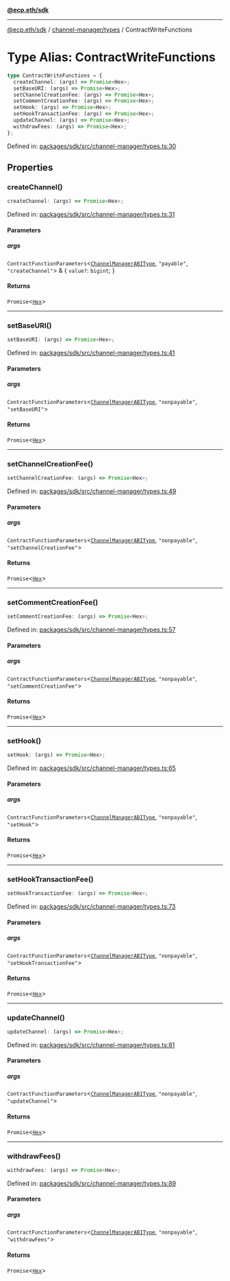 [**@ecp.eth/sdk**](../../../index.mdx)

***

[@ecp.eth/sdk](/sdk-reference/index.mdx) / [channel-manager/types](/sdk-reference/channel-manager/types/index.mdx) / ContractWriteFunctions

# Type Alias: ContractWriteFunctions

```ts
type ContractWriteFunctions = {
  createChannel: (args) => Promise<Hex>;
  setBaseURI: (args) => Promise<Hex>;
  setChannelCreationFee: (args) => Promise<Hex>;
  setCommentCreationFee: (args) => Promise<Hex>;
  setHook: (args) => Promise<Hex>;
  setHookTransactionFee: (args) => Promise<Hex>;
  updateChannel: (args) => Promise<Hex>;
  withdrawFees: (args) => Promise<Hex>;
};
```

Defined in: [packages/sdk/src/channel-manager/types.ts:30](https://github.com/ecp-eth/comments-monorepo/blob/main/packages/sdk/src/channel-manager/types.ts#L30)

## Properties

### createChannel()

```ts
createChannel: (args) => Promise<Hex>;
```

Defined in: [packages/sdk/src/channel-manager/types.ts:31](https://github.com/ecp-eth/comments-monorepo/blob/main/packages/sdk/src/channel-manager/types.ts#L31)

#### Parameters

##### args

`ContractFunctionParameters`\<[`ChannelManagerABIType`](/sdk-reference/channel-manager/types/type-aliases/ChannelManagerABIType.mdx), `"payable"`, `"createChannel"`\> & \{
  `value?`: `bigint`;
\}

#### Returns

`Promise`\<[`Hex`](/sdk-reference/core/type-aliases/Hex.mdx)\>

***

### setBaseURI()

```ts
setBaseURI: (args) => Promise<Hex>;
```

Defined in: [packages/sdk/src/channel-manager/types.ts:41](https://github.com/ecp-eth/comments-monorepo/blob/main/packages/sdk/src/channel-manager/types.ts#L41)

#### Parameters

##### args

`ContractFunctionParameters`\<[`ChannelManagerABIType`](/sdk-reference/channel-manager/types/type-aliases/ChannelManagerABIType.mdx), `"nonpayable"`, `"setBaseURI"`\>

#### Returns

`Promise`\<[`Hex`](/sdk-reference/core/type-aliases/Hex.mdx)\>

***

### setChannelCreationFee()

```ts
setChannelCreationFee: (args) => Promise<Hex>;
```

Defined in: [packages/sdk/src/channel-manager/types.ts:49](https://github.com/ecp-eth/comments-monorepo/blob/main/packages/sdk/src/channel-manager/types.ts#L49)

#### Parameters

##### args

`ContractFunctionParameters`\<[`ChannelManagerABIType`](/sdk-reference/channel-manager/types/type-aliases/ChannelManagerABIType.mdx), `"nonpayable"`, `"setChannelCreationFee"`\>

#### Returns

`Promise`\<[`Hex`](/sdk-reference/core/type-aliases/Hex.mdx)\>

***

### setCommentCreationFee()

```ts
setCommentCreationFee: (args) => Promise<Hex>;
```

Defined in: [packages/sdk/src/channel-manager/types.ts:57](https://github.com/ecp-eth/comments-monorepo/blob/main/packages/sdk/src/channel-manager/types.ts#L57)

#### Parameters

##### args

`ContractFunctionParameters`\<[`ChannelManagerABIType`](/sdk-reference/channel-manager/types/type-aliases/ChannelManagerABIType.mdx), `"nonpayable"`, `"setCommentCreationFee"`\>

#### Returns

`Promise`\<[`Hex`](/sdk-reference/core/type-aliases/Hex.mdx)\>

***

### setHook()

```ts
setHook: (args) => Promise<Hex>;
```

Defined in: [packages/sdk/src/channel-manager/types.ts:65](https://github.com/ecp-eth/comments-monorepo/blob/main/packages/sdk/src/channel-manager/types.ts#L65)

#### Parameters

##### args

`ContractFunctionParameters`\<[`ChannelManagerABIType`](/sdk-reference/channel-manager/types/type-aliases/ChannelManagerABIType.mdx), `"nonpayable"`, `"setHook"`\>

#### Returns

`Promise`\<[`Hex`](/sdk-reference/core/type-aliases/Hex.mdx)\>

***

### setHookTransactionFee()

```ts
setHookTransactionFee: (args) => Promise<Hex>;
```

Defined in: [packages/sdk/src/channel-manager/types.ts:73](https://github.com/ecp-eth/comments-monorepo/blob/main/packages/sdk/src/channel-manager/types.ts#L73)

#### Parameters

##### args

`ContractFunctionParameters`\<[`ChannelManagerABIType`](/sdk-reference/channel-manager/types/type-aliases/ChannelManagerABIType.mdx), `"nonpayable"`, `"setHookTransactionFee"`\>

#### Returns

`Promise`\<[`Hex`](/sdk-reference/core/type-aliases/Hex.mdx)\>

***

### updateChannel()

```ts
updateChannel: (args) => Promise<Hex>;
```

Defined in: [packages/sdk/src/channel-manager/types.ts:81](https://github.com/ecp-eth/comments-monorepo/blob/main/packages/sdk/src/channel-manager/types.ts#L81)

#### Parameters

##### args

`ContractFunctionParameters`\<[`ChannelManagerABIType`](/sdk-reference/channel-manager/types/type-aliases/ChannelManagerABIType.mdx), `"nonpayable"`, `"updateChannel"`\>

#### Returns

`Promise`\<[`Hex`](/sdk-reference/core/type-aliases/Hex.mdx)\>

***

### withdrawFees()

```ts
withdrawFees: (args) => Promise<Hex>;
```

Defined in: [packages/sdk/src/channel-manager/types.ts:89](https://github.com/ecp-eth/comments-monorepo/blob/main/packages/sdk/src/channel-manager/types.ts#L89)

#### Parameters

##### args

`ContractFunctionParameters`\<[`ChannelManagerABIType`](/sdk-reference/channel-manager/types/type-aliases/ChannelManagerABIType.mdx), `"nonpayable"`, `"withdrawFees"`\>

#### Returns

`Promise`\<[`Hex`](/sdk-reference/core/type-aliases/Hex.mdx)\>
